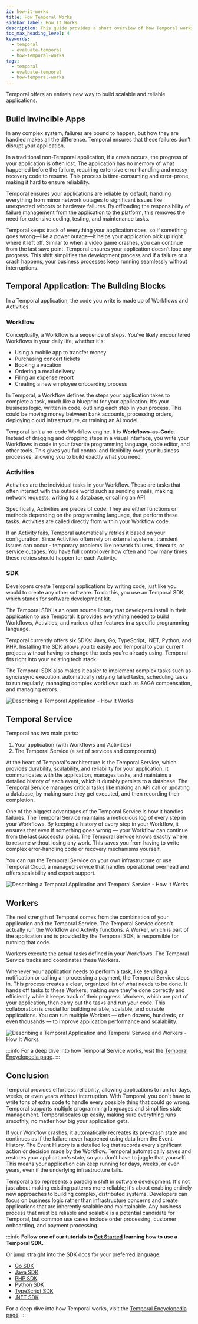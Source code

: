 ```yaml
---
id: how-it-works
title: How Temporal Works
sidebar_label: How It Works
description: This guide provides a short overview of how Temporal works. 
toc_max_heading_level: 4
keywords:
  - temporal
  - evaluate-temporal
  - how-temporal-works
tags:
  - temporal
  - evaluate-temporal
  - how-temporal-works
---
```

Temporal offers an entirely new way to build scalable and reliable applications.

## Build Invincible Apps 

In any complex system, failures are bound to happen, but how they are handled makes all the difference. 
Temporal ensures that these failures don’t disrupt your application. 

In a traditional non-Temporal application, if a crash occurs, the progress of your application is often lost. 
The application has no memory of what happened before the failure, requiring extensive error-handling and messy recovery code to resume. 
This process is time-consuming and error-prone, making it hard to ensure reliability.

Temporal ensures your applications are reliable by default, handling everything from minor network outages to significant issues like unexpected reboots or hardware failures.
By offloading the responsibility of failure management from the application to the platform, this removes the need for extensive coding, testing, and maintenance tasks.

Temporal keeps track of everything your application does, so if something goes wrong—like a power outage—it helps your application pick up right where it left off. 
Similar to when a video game crashes, you can continue from the last save point. 
Temporal ensures your application doesn’t lose any progress. 
This shift simplifies the development process and if a failure or a crash happens, your business processes keep running seamlessly without interruptions.

## Temporal Application: The Building Blocks

In a Temporal application, the code you write is made up of Workflows and Activities. 

### Workflow

Conceptually, a Workflow is a sequence of steps. 
You've likely encountered Workflows in your daily life, whether it's:
- Using a mobile app to transfer money
- Purchasing concert tickets
- Booking a vacation
- Ordering a meal delivery
- Filing an expense report
- Creating a new employee onboarding process

In Temporal, a Workflow defines the steps your application takes to complete a task, much like a blueprint for your application. 
It’s your business logic, written in code, outlining each step in your process. 
This could be moving money between bank accounts, processing orders, deploying cloud infrastructure, or training an AI model. 

Temporal isn’t a no-code Workflow engine. 
It is **Workflows-as-Code**. 
Instead of dragging and dropping steps in a visual interface, you write your Workflows in code in your favorite programming language, code editor, and other tools. 
This gives you full control and flexibility over your business processes, allowing you to build exactly what you need. 

### Activities
Activities are the individual tasks in your Workflow. 
These are tasks that often interact with the outside world such as sending emails, making network requests, writing to a database, or calling an API. 

Specifically, Activities are pieces of code. 
They are either functions or methods depending on the programming language, that perform these tasks. 
Activities are called directly from within your Workflow code.

If an Activity fails, Temporal automatically retries it based on your configuration. 
Since Activities often rely on external systems, transient issues can occur - temporary problems like network failures, timeouts, or service outages. 
You have full control over how often and how many times these retries should happen for each Activity. 

### SDK
Developers create Temporal applications by writing code, just like you would to create any other software. 
To do this, you use an Temporal SDK, which stands for software development kit. 

The Temporal SDK is an open source library that developers install in their application to use Temporal. 
It provides everything needed to build Workflows, Activities, and various other features in a specific programming language.

Temporal currently offers six SDKs: Java, Go, TypeScript, .NET, Python, and PHP. 
Installing the SDK allows you to easily add Temporal to your current projects without having to change the tools you're already using. 
Temporal fits right into your existing tech stack.

The Temporal SDK also makes it easier to implement complex tasks such as sync/async execution, automatically retrying failed tasks, scheduling tasks to run regularly, managing complex workflows such as SAGA compensation, and managing errors.

![Describing a Temporal Application - How It Works](/img/how-it-works/htw_application.png)

## Temporal Service 

Temporal has two main parts:
1. Your application (with Workflows and Activities)
2. The Temporal Service (a set of services and components)

At the heart of Temporal's architecture is the Temporal Service, which provides durability, scalability, and reliability for your application.
It communicates with the application, manages tasks, and maintains a detailed history of each event, which it durably persists to a database.
The Temporal Service manages critical tasks like making an API call or updating a database, by making sure they get executed, and then recording their completion.

One of the biggest advantages of the Temporal Service is how it handles failures. 
The Temporal Service maintains a meticulous log of every step in your Workflows. 
By keeping a history of every step in your Workflow, it ensures that even if something goes wrong — your Workflow can continue from the last successful point. 
The Temporal Service knows exactly where to resume without losing any work. 
This saves you from having to write complex error-handling code or recovery mechanisms yourself. 

You can run the Temporal Service on your own infrastructure or use Temporal Cloud, a managed service that handles operational overhead and offers scalability and expert support.

![Describing a Temporal Application and Temporal Service - How It Works](/img/how-it-works/htw_application_service_server.png)


## Workers
The real strength of Temporal comes from the combination of your application and the Temporal Service. 
The Temporal Service doesn't actually run the Workflow and Activity functions. 
A Worker, which is part of the application and is provided by the Temporal SDK, is responsible for running that code. 

Workers execute the actual tasks defined in your Workflows. 
The Temporal Service tracks and coordinates these Workers. 

Whenever your application needs to perform a task, like sending a notification or calling an processing a payment, the Temporal Service steps in. 
This process creates a clear, organized list of what needs to be done. 
It hands off tasks to these Workers, making sure they’re done correctly and efficiently while it keeps track of their progress. 
Workers, which are part of your application, then carry out the tasks and run your code. 
This collaboration is crucial for building reliable, scalable, and durable applications. 
You can run multiple Workers — often dozens, hundreds, or even thousands — to improve application performance and scalability. 

![Describing a Temporal Application and Temporal Service and Workers - How It Works](/img/how-it-works/htw_application_service_workers.png)

:::info 
For a deep dive into how Temporal Service works, visit the [Temporal Encyclopedia page](/clusters).
:::


## Conclusion
Temporal provides effortless reliability, allowing applications to run for days, weeks, or even years without interruption. 
With Temporal, you don't have to write tons of extra code to handle every possible thing that could go wrong.
Temporal supports multiple programming languages and simplifies state management. 
Temporal scales up easily, making sure everything runs smoothly, no matter how big your application gets. 

If your Workflow crashes, it automatically recreates its pre-crash state and continues as if the failure never happened using data from the Event History. 
The Event History is a detailed log that records every significant action or decision made by the Workflow. 
Temporal automatically saves and restores your application's state, so you don't have to juggle that yourself.
This means your application can keep running for days, weeks, or even years, even if the underlying infrastructure fails.

Temporal also represents a paradigm shift in software development. 
It's not just about making existing patterns more reliable; it's about enabling entirely new approaches to building complex, distributed systems. 
Developers can focus on business logic rather than infrastructure concerns and create applications that are inherently scalable and maintainable.
Any business process that must be reliable and scalable is a potential candidate for Temporal, but common use cases include order processing, customer onboarding, and payment processing.

:::info
**Follow one of our tutorials to [Get Started](https://learn.temporal.io/getting_started/) learning how to use a Temporal SDK.**

Or jump straight into the SDK docs for your preferred language:

- [Go SDK](/develop/go)
- [Java SDK](/develop/java)
- [PHP SDK](/develop/php)
- [Python SDK](/develop/python)
- [TypeScript SDK](/develop/typescript)
- [.NET SDK](/develop/dotnet)

For a deep dive into how Temporal works, visit the [Temporal Encyclopedia page](/temporal).
:::
